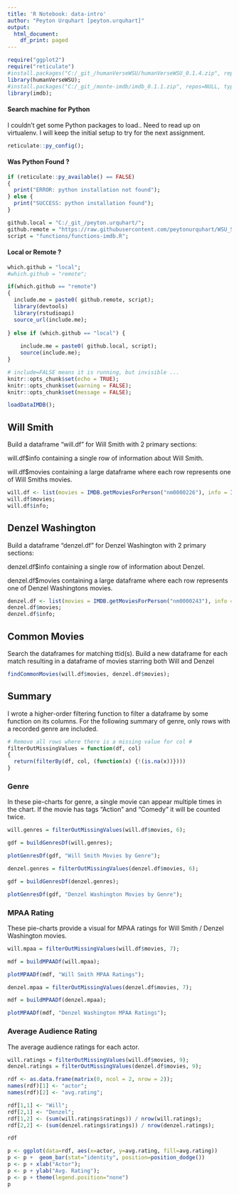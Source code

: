 ```yaml
---
title: 'R Notebook: data-intro'
author: "Peyton Urquhart [peyton.urquhart]"
output:
  html_document:
    df_print: paged
---
```


```r
require("ggplot2")
require("reticulate")
#install.packages("C:/_git_/humanVerseWSU/humanVerseWSU_0.1.4.zip", repos=NULL, type="source");
library(humanVerseWSU);
#install.packages("C:/_git_/monte-imdb/imdb_0.1.1.zip", repos=NULL, type="source");
library(imdb);
```

#### Search machine for Python

I couldn't get some Python packages to load.. Need to read up on virtualenv. I
will keep the initial setup to try for the next assignment.

```r
reticulate::py_config();
```

#### Was Python Found ?

```r
if (reticulate::py_available() == FALSE)
{
  print("ERROR: python installation not found");
} else {
  print("SUCCESS: python installation found");
}
```

```r
github.local = "C:/_git_/peyton.urquhart/";
github.remote = "https://raw.githubusercontent.com/peytonurquhart/WSU_STAT_419/main/";
script = "functions/functions-imdb.R";
```

#### Local or Remote ?

```r
which.github = "local";
#which.github = "remote";
```

```r
if(which.github == "remote")
{
  include.me = paste0( github.remote, script);
  library(devtools)
  library(rstudioapi)
  source_url(include.me);
  
} else if (which.github == "local") {
  
    include.me = paste0( github.local, script);
    source(include.me);
}
```

```r
# include=FALSE means it is running, but invisible ...
knitr::opts_chunk$set(echo = TRUE);
knitr::opts_chunk$set(warning = FALSE);
knitr::opts_chunk$set(message = FALSE);
```

```r
loadDataIMDB();
```

## Will Smith

Build a dataframe "will.df" for Will Smith with 2 primary sections:

will.df$info containing a single row of information about Will Smith.

will.df$movies containing a large dataframe where each row represents one of Will
Smiths movies.

```r
will.df <- list(movies = IMDB.getMoviesForPerson("nm0000226"), info = IMDB.getPersonInfo("nm0000226"));
will.df$movies;
will.df$info;
```

## Denzel Washington

Build a dataframe "denzel.df" for Denzel Washington with 2 primary sections:

denzel.df$info containing a single row of information about Denzel.

denzel.df$movies containing a large dataframe where each row represents one of
Denzel Washingtons movies.

```r
denzel.df <- list(movies = IMDB.getMoviesForPerson("nm0000243"), info = IMDB.getPersonInfo("nm0000243"));
denzel.df$movies;
denzel.df$info;
```

## Common Movies

Search the dataframes for matching ttid(s). Build a new dataframe for each match
resulting in a dataframe of movies starring both Will and Denzel

```r
findCommonMovies(will.df$movies, denzel.df$movies);
```

## Summary

I wrote a higher-order filtering function to filter a dataframe by some function
on its columns. For the following summary of genre, only rows with a recorded
genre are included.

```r
# Remove all rows where there is a missing value for col #
filterOutMissingValues = function(df, col)
{
  return(filterBy(df, col, (function(x) {!(is.na(x))})))
}
```

### Genre

In these pie-charts for genre, a single movie can appear multiple times in the
chart. If the movie has tags "Action" and "Comedy" it will be counted twice.

```r
will.genres = filterOutMissingValues(will.df$movies, 6);

gdf = buildGenresDf(will.genres);

plotGenresDf(gdf, "Will Smith Movies by Genre");
```

```r
denzel.genres = filterOutMissingValues(denzel.df$movies, 6);

gdf = buildGenresDf(denzel.genres);

plotGenresDf(gdf, "Denzel Washington Movies by Genre");
```

### MPAA Rating

These pie-charts provide a visual for MPAA ratings for Will Smith / Denzel 
Washington movies.

```r
will.mpaa = filterOutMissingValues(will.df$movies, 7);

mdf = buildMPAADf(will.mpaa);

plotMPAADf(mdf, "Will Smith MPAA Ratings");
```

```r
denzel.mpaa = filterOutMissingValues(denzel.df$movies, 7);

mdf = buildMPAADf(denzel.mpaa);

plotMPAADf(mdf, "Denzel Washington MPAA Ratings");
```

### Average Audience Rating

The average audience ratings for each actor.

```r
will.ratings = filterOutMissingValues(will.df$movies, 9);
denzel.ratings = filterOutMissingValues(denzel.df$movies, 9);

rdf <- as.data.frame(matrix(0, ncol = 2, nrow = 2));
names(rdf)[1] <- "actor";
names(rdf)[2] <- "avg.rating";

rdf[1,1] <- "Will";
rdf[2,1] <- "Denzel";
rdf[1,2] <- (sum(will.ratings$ratings)) / nrow(will.ratings);
rdf[2,2] <- (sum(denzel.ratings$ratings)) / nrow(denzel.ratings);

rdf

p <- ggplot(data=rdf, aes(x=actor, y=avg.rating, fill=avg.rating)) 
p <- p +  geom_bar(stat="identity", position=position_dodge())
p <- p + xlab("Actor");
p <- p + ylab("Avg. Rating");
p <- p + theme(legend.position="none")
p

```































